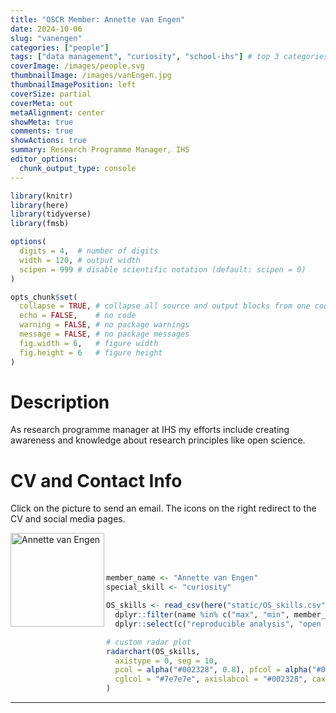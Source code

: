 ```yaml
---
title: "OSCR Member: Annette van Engen"
date: 2024-10-06
slug: "vanengen"
categories: ["people"]
tags: ["data management", "curiosity", "school-ihs"] # top 3 categories + unique + school
coverImage: /images/people.svg
thumbnailImage: /images/vanEngen.jpg
thumbnailImagePosition: left
coverSize: partial
coverMeta: out
metaAlignment: center
showMeta: true
comments: true
showActions: true
summary: Research Programme Manager, IHS
editor_options: 
  chunk_output_type: console
---
```


```r

library(knitr)
library(here)
library(tidyverse)
library(fmsb)

options(
  digits = 4,  # number of digits
  width = 120, # output width
  scipen = 999 # disable scientific notation (default: scipen = 0)
)

opts_chunk$set(
  collapse = TRUE, # collapse all source and output blocks from one code chunk into a single block
  echo = FALSE,    # no code
  warning = FALSE, # no package warnings
  message = FALSE, # no package messages
  fig.width = 6,   # figure width
  fig.height = 6   # figure height
)

```

# Description

As research programme manager at IHS my efforts include creating awareness and knowledge about research principles like open science.

# CV and Contact Info

Click on the picture to send an email. The icons on the right redirect to the CV and social media pages.

<!-- EMAIL -->
<p>
  <a href="mailto:vanengen@ihs.nl">
  <img border="0" alt="Annette van Engen" src="/images/vanEngen.jpg" width="150" height="150" align="left">
  </a>
</p>


<!-- CV -->
<p align="center">
  <a href="https://www.ihs.nl/en/about/ihs-staff/ihs-professional-services-staff/annette-van-engen" class="fa fa-file fa-2x" style="color:#00B969;">
  </a>
</p>

<!-- LINKEDIN -->
<p align="center">
  <a href="https://www.linkedin.com/in/annettevanengen/" class="fa fa-linkedin fa-2x" style="color:#000000;">
  </a>
</p>

<BR><BR><BR>

<!-- # Expertise -->

```r

member_name <- "Annette van Engen"
special_skill <- "curiosity"

OS_skills <- read_csv(here("static/OS_skills.csv")) %>%
  dplyr::filter(name %in% c("max", "min", member_name)) %>%
  dplyr::select(c("reproducible analysis", "open source software", "data sharing", all_of(special_skill), "preregistration", "open access", "data management"))

# custom radar plot
radarchart(OS_skills,
  axistype = 0, seg = 10,
  pcol = alpha("#002328", 0.8), pfcol = alpha("#00B969", 0.6), plwd = 4, centerzero = TRUE, # polygon
  cglcol = "#7e7e7e", axislabcol = "#002328", caxislabels = seq(0, 10, 2), cglwd = 0.8 # grid
)

```

***


